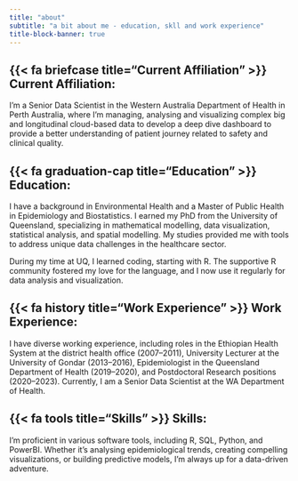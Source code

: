 ---
title: "about"
subtitle: "a bit about me - education, skll and work experience"
title-block-banner: true
---

## {{< fa briefcase title="Current Affiliation" >}} Current Affiliation: 

I'm a Senior Data Scientist in the Western Australia Department of Health in Perth Australia, where I'm managing, analysing and visualizing complex big and longitudinal cloud-based data to develop a deep dive dashboard to provide a better understanding of patient journey related to safety and clinical quality.

## {{< fa graduation-cap title="Education" >}} Education:

I have a background in Environmental Health and a Master of Public Health in Epidemiology and Biostatistics. I earned my PhD from the University of Queensland, specializing in mathematical modelling, data visualization, statistical analysis, and spatial modelling. My studies provided me with tools to address unique data challenges in the healthcare sector.

During my time at UQ, I learned coding, starting with R. The supportive R community fostered my love for the language, and I now use it regularly for data analysis and visualization.

## {{< fa history title="Work Experience" >}} Work Experience: 

I have diverse working experience, including roles in the Ethiopian Health System at the district health office (2007–2011), University Lecturer at the University of Gondar (2013–2016), Epidemiologist in the Queensland Department of Health (2019–2020), and Postdoctoral Research positions (2020–2023). Currently, I am a Senior Data Scientist at the WA Department of Health.

## {{< fa tools title="Skills" >}} Skills: 

I'm proficient in various software tools, including R, SQL, Python, and PowerBI. Whether it's analysing epidemiological trends, creating compelling visualizations, or building predictive models, I'm always up for a data-driven adventure.
